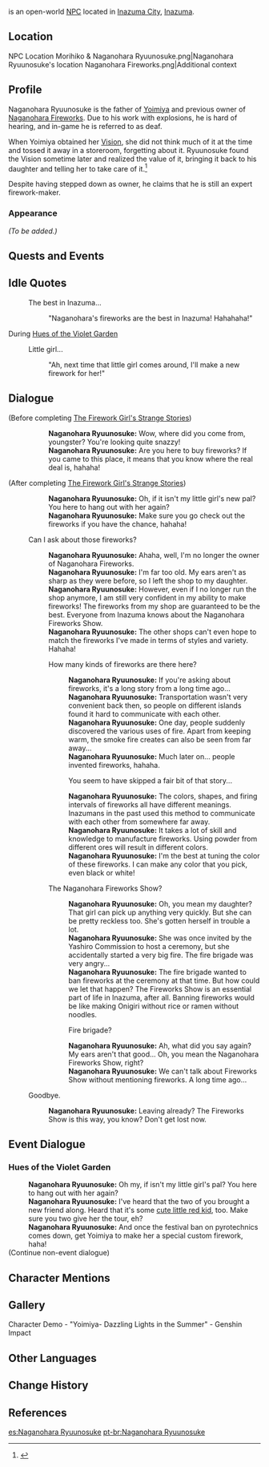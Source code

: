 {{Meta
<!-- REMOVE THIS TEMPLATE AFTER ADDING MISSING INFO -->
|missing_NPC_profile  = yes
}}
{{Character Infobox
|image            = NPC Naganohara Ryuunosuke.png
|type             = Open-World NPC
|affiliation      = Naganohara Fireworks
|ancestry         = [[Naganohara Family]]
|child            = Yoimiya
|region           = Inazuma
|location         = Inazuma
|title            = Firework-Maker
|voiceEN          = [[imdb:nm3803047|Chris Tergliafera]]<ref>Twitter: [https://twitter.com/tergliafera/status/1420191090024411139 EN VA Self Announcement]</ref>
}}
{{Lang|'''Naganohara Ryuunosuke'''|ja=長野原龍之介|ja_rm=Naganohara Ryuunosuke}} is an open-world [[NPC]] located in [[Inazuma City]], [[Inazuma]].

==Location==
<gallery>
NPC Location Morihiko & Naganohara Ryuunosuke.png|Naganohara Ryuunosuke's location
Naganohara Fireworks.png|Additional context
</gallery>

==Profile==
Naganohara Ryuunosuke is the father of [[Yoimiya]] and previous owner of [[Naganohara Fireworks]]. Due to his work with explosions, he is hard of hearing, and in-game he is referred to as deaf.

When Yoimiya obtained her [[Vision]], she did not think much of it at the time and tossed it away in a storeroom, forgetting about it. Ryuunosuke found the Vision sometime later and realized the value of it, bringing it back to his daughter and telling her to take care of it.<ref>{{Ref/VO|Yoimiya|About the Vision}}</ref>

Despite having stepped down as owner, he claims that he is still an expert firework-maker.

===Appearance===
''(To be added.)''

==Quests and Events==
{{Quests and Events}}

==Idle Quotes==
{{Dialogue Start}}
: {{DIcon|Idle}} The best in Inazuma...
:: {{A|VO Naganohara Ryuunosuke 01.ogg}} "Naganohara's fireworks are the best in Inazuma! Hahahaha!"
{{Dialogue End}}

;During [[Hues of the Violet Garden]]
{{Dialogue Start}}
: {{DIcon|Idle}} Little girl...
:: {{A|VO Naganohara Ryuunosuke Irodori 01.ogg}} "Ah, next time that little girl comes around, I'll make a new firework for her!"
{{Dialogue End}}

==Dialogue==
{{Dialogue Start}}
;(Before completing [[The Firework Girl's Strange Stories]])
::'''Naganohara Ryuunosuke:''' Wow, where did you come from, youngster? You're looking quite snazzy!
::'''Naganohara Ryuunosuke:''' Are you here to buy fireworks? If you came to this place, it means that you know where the real deal is, hahaha!
;(After completing [[The Firework Girl's Strange Stories]])
::'''Naganohara Ryuunosuke:''' Oh, if it isn't my little girl's new pal? You here to hang out with her again?
::'''Naganohara Ryuunosuke:''' Make sure you go check out the fireworks if you have the chance, hahaha!
:{{DIcon}} Can I ask about those fireworks?
::'''Naganohara Ryuunosuke:''' Ahaha, well, I'm no longer the owner of Naganohara Fireworks.
::'''Naganohara Ryuunosuke:''' I'm far too old. My ears aren't as sharp as they were before, so I left the shop to my daughter.
::'''Naganohara Ryuunosuke:''' However, even if I no longer run the shop anymore, I am still very confident in my ability to make fireworks! The fireworks from my shop are guaranteed to be the best. Everyone from Inazuma knows about the Naganohara Fireworks Show.
::'''Naganohara Ryuunosuke:''' The other shops can't even hope to match the fireworks I've made in terms of styles and variety. Hahaha!
::{{DIcon}} How many kinds of fireworks are there here?
:::'''Naganohara Ryuunosuke:''' If you're asking about fireworks, it's a long story from a long time ago...
:::'''Naganohara Ryuunosuke:''' Transportation wasn't very convenient back then, so people on different islands found it hard to communicate with each other.
:::'''Naganohara Ryuunosuke:''' One day, people suddenly discovered the various uses of fire. Apart from keeping warm, the smoke fire creates can also be seen from far away...
:::'''Naganohara Ryuunosuke:''' Much later on... people invented fireworks, hahaha.
:::{{DIcon}} You seem to have skipped a fair bit of that story...
:::'''Naganohara Ryuunosuke:''' The colors, shapes, and firing intervals of fireworks all have different meanings. Inazumans in the past used this method to communicate with each other from somewhere far away.
:::'''Naganohara Ryuunosuke:''' It takes a lot of skill and knowledge to manufacture fireworks. Using powder from different ores will result in different colors.
:::'''Naganohara Ryuunosuke:''' I'm the best at tuning the color of these fireworks. I can make any color that you pick, even black or white!
::{{DIcon}} The Naganohara Fireworks Show?
:::'''Naganohara Ryuunosuke:''' Oh, you mean my daughter? That girl can pick up anything very quickly. But she can be pretty reckless too. She's gotten herself in trouble a lot.
:::'''Naganohara Ryuunosuke:''' She was once invited by the Yashiro Commission to host a ceremony, but she accidentally started a very big fire. The fire brigade was very angry...
:::'''Naganohara Ryuunosuke:''' The fire brigade wanted to ban fireworks at the ceremony at that time. But how could we let that happen? The Fireworks Show is an essential part of life in Inazuma, after all. Banning fireworks would be like making Onigiri without rice or ramen without noodles.
:::{{DIcon}} Fire brigade?
:::'''Naganohara Ryuunosuke:''' Ah, what did you say again? My ears aren't that good... Oh, you mean the Naganohara Fireworks Show, right?
:::'''Naganohara Ryuunosuke:''' We can't talk about Fireworks Show without mentioning fireworks. A long time ago...
:{{DIcon}} Goodbye.
::'''Naganohara Ryuunosuke:''' Leaving already? The Fireworks Show is this way, you know? Don't get lost now.
{{Dialogue End}}

==Event Dialogue==
===Hues of the Violet Garden===
{{Dialogue Start}}
:'''Naganohara Ryuunosuke:''' Oh my, if isn't my little girl's pal? You here to hang out with her again?
:'''Naganohara Ryuunosuke:''' I've heard that the two of you brought a new friend along. Heard that it's some [[Klee|cute little red kid]], too. Make sure you two give her the tour, eh?
:'''Naganohara Ryuunosuke:''' And once the festival ban on pyrotechnics comes down, get Yoimiya to make her a special custom firework, haha!
;(Continue non-event dialogue)
{{Dialogue End}}

==Character Mentions==
{{Character Mentions}}

==Gallery==
<gallery>
Character Demo - "Yoimiya- Dazzling Lights in the Summer" - Genshin Impact
</gallery>

==Other Languages==
{{Other Languages
|default_hidden = 1
|en      = Naganohara Ryuunosuke
|zhs     = 长野原龙之介
|zhs_rm  = Chángyěyuán Lóngzhījiè
|zht     = 長野原龍之介
|zht_rm  = Chángyěyuán Lóngzhījiè
|ja      = 長野原龍之介
|ja_rm   = Naganohara Ryuunosuke
|ko      = //나가노하라 류노스케//
|es      = Naganohara Ryuunosuke
|fr      = Naganohara Ryuunosuke
|ru      = Наганохара Рюносукэ
|th      = Naganohara Ryuunosuke
|vi      = Naganohara Ryuunosuke
|de      = Naganohara Ryuunosuke
|id      = Naganohara Ryuunosuke
|pt      = Naganohara Ryuunosuke
|tr      = Naganohara Ryuunosuke
|it      = Naganohara Ryuunosuke
}}

==Change History==
{{Change History|2.0}}

==References==
{{Reflist}}

[[es:Naganohara Ryuunosuke]]
[[pt-br:Naganohara Ryuunosuke]]